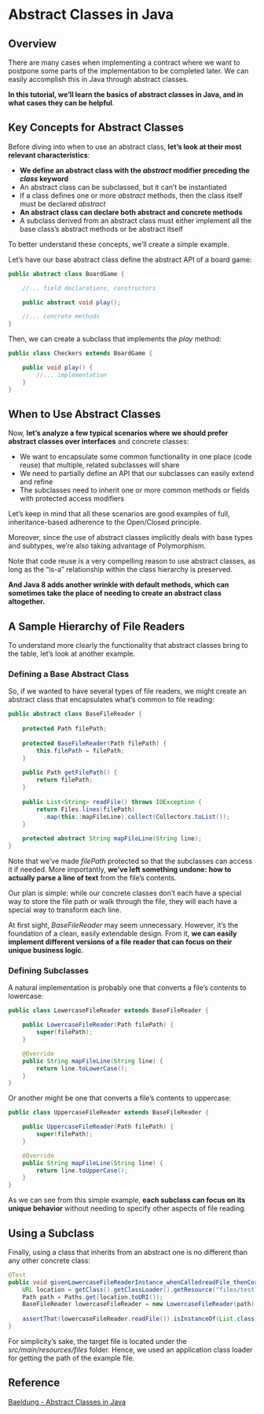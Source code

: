 # Abstract Classes in Java

## Overview

There are many cases when implementing a contract where we want to postpone some parts of the implementation to be completed later. We can easily accomplish this in Java through abstract classes.

**In this tutorial, we’ll learn the basics of abstract classes in Java, and in what cases they can be helpful**.

## Key Concepts for Abstract Classes

Before diving into when to use an abstract class, **let’s look at their most relevant characteristics**:

- **We define an abstract class with the _abstract_ modifier preceding the _class_ keyword**
- An abstract class can be subclassed, but it can’t be instantiated
- If a class defines one or more _abstract_ methods, then the class itself must be declared _abstract_
- **An abstract class can declare both abstract and concrete methods**
- A subclass derived from an abstract class must either implement all the base class’s abstract methods or be abstract itself

To better understand these concepts, we’ll create a simple example.

Let’s have our base abstract class define the abstract API of a board game:

```java
public abstract class BoardGame {

    //... field declarations, constructors

    public abstract void play();

    //... concrete methods
}
```

Then, we can create a subclass that implements the _play_ method:

```java
public class Checkers extends BoardGame {

    public void play() {
        //... implementation
    }
}
```

## When to Use Abstract Classes

Now, **let’s analyze a few typical scenarios where we should prefer abstract classes over interfaces** and concrete classes:

- We want to encapsulate some common functionality in one place (code reuse) that multiple, related subclasses will share
- We need to partially define an API that our subclasses can easily extend and refine
- The subclasses need to inherit one or more common methods or fields with protected access modifiers

Let’s keep in mind that all these scenarios are good examples of full, inheritance-based adherence to the Open/Closed principle.

Moreover, since the use of abstract classes implicitly deals with base types and subtypes, we’re also taking advantage of Polymorphism.

Note that code reuse is a very compelling reason to use abstract classes, as long as the “is-a” relationship within the class hierarchy is preserved.

**And Java 8 adds another wrinkle with default methods, which can sometimes take the place of needing to create an abstract class altogether.**

## A Sample Hierarchy of File Readers

To understand more clearly the functionality that abstract classes bring to the table, let’s look at another example.

### Defining a Base Abstract Class

So, if we wanted to have several types of file readers, we might create an abstract class that encapsulates what’s common to file reading:

```java
public abstract class BaseFileReader {
    
    protected Path filePath;
    
    protected BaseFileReader(Path filePath) {
        this.filePath = filePath;
    }
    
    public Path getFilePath() {
        return filePath;
    }
    
    public List<String> readFile() throws IOException {
        return Files.lines(filePath)
          .map(this::mapFileLine).collect(Collectors.toList());
    }
    
    protected abstract String mapFileLine(String line);
}
```

Note that we’ve made _filePath_ protected so that the subclasses can access it if needed. More importantly, **we’ve left something undone: how to actually parse a line of text** from the file’s contents.

Our plan is simple: while our concrete classes don’t each have a special way to store the file path or walk through the file, they will each have a special way to transform each line.

At first sight, _BaseFileReader_ may seem unnecessary. However, it’s the foundation of a clean, easily extendable design. From it, **we can easily implement different versions of a file reader that can focus on their unique business logic**.

### Defining Subclasses

A natural implementation is probably one that converts a file’s contents to lowercase:

```java
public class LowercaseFileReader extends BaseFileReader {

    public LowercaseFileReader(Path filePath) {
        super(filePath);
    }

    @Override
    public String mapFileLine(String line) {
        return line.toLowerCase();
    }   
}
```

Or another might be one that converts a file’s contents to uppercase:

```java
public class UppercaseFileReader extends BaseFileReader {

    public UppercaseFileReader(Path filePath) {
        super(filePath);
    }

    @Override
    public String mapFileLine(String line) {
        return line.toUpperCase();
    }
}
```

As we can see from this simple example, **each subclass can focus on its unique behavior** without needing to specify other aspects of file reading.

## Using a Subclass

Finally, using a class that inherits from an abstract one is no different than any other concrete class:

```java
@Test
public void givenLowercaseFileReaderInstance_whenCalledreadFile_thenCorrect() throws Exception {
    URL location = getClass().getClassLoader().getResource("files/test.txt")
    Path path = Paths.get(location.toURI());
    BaseFileReader lowercaseFileReader = new LowercaseFileReader(path);
        
    assertThat(lowercaseFileReader.readFile()).isInstanceOf(List.class);
}
```

For simplicity’s sake, the target file is located under the _src/main/resources/files_ folder. Hence, we used an application class loader for getting the path of the example file.

## Reference

[Baeldung - Abstract Classes in Java](https://www.baeldung.com/java-abstract-class)
